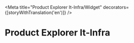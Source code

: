 
<Meta
  title="Product Explorer It-Infra/Widget"
  decorators={[storyWithTranslation('en')]}
/>

# Product Explorer It-Infra
<Story id="product-explorer-it-infra-components--default" />
